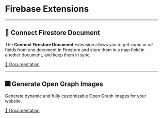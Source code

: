 
# Firebase Extensions

---

## 🔌 Connect Firestore Document

The **Connect Firestore Document** extension allows you to get _some_ or _all_ fields from one document in Firestore and store them in a map field in another document, and keep them in sync.

[👀 Documentation](/firestore-connect-document)

<ExtensionButtons extensionName="firestore-connect-document" />

---

## 🎆 Generate Open Graph Images

Generate dynamic and fully customizable Open Graph images for your website.

[👀 Documentation](/generate-og-image)

<ExtensionButtons extensionName="generate-og-image" />
